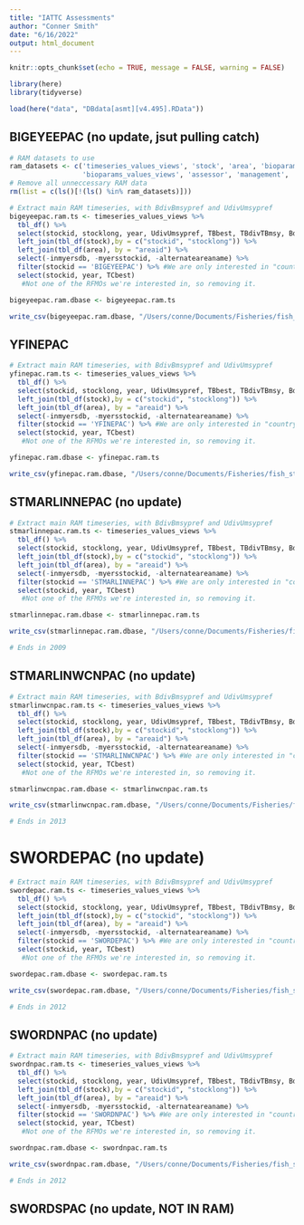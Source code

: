 ```yaml
---
title: "IATTC Assessments"
author: "Conner Smith"
date: "6/16/2022"
output: html_document
---
```


```r
knitr::opts_chunk$set(echo = TRUE, message = FALSE, warning = FALSE)

library(here)
library(tidyverse)

load(here("data", "DBdata[asmt][v4.495].RData"))
```


## BIGEYEEPAC (no update, jsut pulling catch)

```r
# RAM datasets to use
ram_datasets <- c('timeseries_values_views', 'stock', 'area', 'bioparams', 'timeseries_assessments_views',
                  'bioparams_values_views', 'assessor', 'management', 'assessment')
# Remove all unneccessary RAM data
rm(list = c(ls()[!(ls() %in% ram_datasets)]))

# Extract main RAM timeseries, with BdivBmsypref and UdivUmsypref
bigeyeepac.ram.ts <- timeseries_values_views %>%
  tbl_df() %>%
  select(stockid, stocklong, year, UdivUmsypref, TBbest, TBdivTBmsy, BdivBmsypref, TAC, TCbest, ERbest, SSB, F, FdivFmsy, ) %>% #These are some of the metrics of interest, but this can be changed to select more if needed.
  left_join(tbl_df(stock),by = c("stockid", "stocklong")) %>%
  left_join(tbl_df(area), by = "areaid") %>%
  select(-inmyersdb, -myersstockid, -alternateareaname) %>% 
  filter(stockid == 'BIGEYEEPAC') %>% #We are only interested in "country == multinational", so removing the two countries that have pelagic stock assessments that are not multinational.
  select(stockid, year, TCbest)
   #Not one of the RFMOs we're interested in, so removing it.

bigeyeepac.ram.dbase <- bigeyeepac.ram.ts 

write_csv(bigeyeepac.ram.dbase, "/Users/conne/Documents/Fisheries/fish_stuff/data/bigeyeepac_catch.csv")
```

## YFINEPAC 

```r
# Extract main RAM timeseries, with BdivBmsypref and UdivUmsypref
yfinepac.ram.ts <- timeseries_values_views %>%
  tbl_df() %>%
  select(stockid, stocklong, year, UdivUmsypref, TBbest, TBdivTBmsy, BdivBmsypref, TAC, TCbest, ERbest, SSB, F, FdivFmsy, ) %>% #These are some of the metrics of interest, but this can be changed to select more if needed.
  left_join(tbl_df(stock),by = c("stockid", "stocklong")) %>%
  left_join(tbl_df(area), by = "areaid") %>%
  select(-inmyersdb, -myersstockid, -alternateareaname) %>% 
  filter(stockid == 'YFINEPAC') %>% #We are only interested in "country == multinational", so removing the two countries that have pelagic stock assessments that are not multinational.
  select(stockid, year, TCbest)
   #Not one of the RFMOs we're interested in, so removing it.

yfinepac.ram.dbase <- yfinepac.ram.ts 

write_csv(yfinepac.ram.dbase, "/Users/conne/Documents/Fisheries/fish_stuff/data/yfinepac_catch.csv")
```

## STMARLINNEPAC (no update)

```r
# Extract main RAM timeseries, with BdivBmsypref and UdivUmsypref
stmarlinnepac.ram.ts <- timeseries_values_views %>%
  tbl_df() %>%
  select(stockid, stocklong, year, UdivUmsypref, TBbest, TBdivTBmsy, BdivBmsypref, TAC, TCbest, ERbest, SSB, F, FdivFmsy, ) %>% #These are some of the metrics of interest, but this can be changed to select more if needed.
  left_join(tbl_df(stock),by = c("stockid", "stocklong")) %>%
  left_join(tbl_df(area), by = "areaid") %>%
  select(-inmyersdb, -myersstockid, -alternateareaname) %>% 
  filter(stockid == 'STMARLINNEPAC') %>% #We are only interested in "country == multinational", so removing the two countries that have pelagic stock assessments that are not multinational.
  select(stockid, year, TCbest)
   #Not one of the RFMOs we're interested in, so removing it.

stmarlinnepac.ram.dbase <- stmarlinnepac.ram.ts 

write_csv(stmarlinnepac.ram.dbase, "/Users/conne/Documents/Fisheries/fish_stuff/data/stmarlinnepac_catch.csv")

# Ends in 2009
```

## STMARLINWCNPAC (no update)

```r
# Extract main RAM timeseries, with BdivBmsypref and UdivUmsypref
stmarlinwcnpac.ram.ts <- timeseries_values_views %>%
  tbl_df() %>%
  select(stockid, stocklong, year, UdivUmsypref, TBbest, TBdivTBmsy, BdivBmsypref, TAC, TCbest, ERbest, SSB, F, FdivFmsy, ) %>% #These are some of the metrics of interest, but this can be changed to select more if needed.
  left_join(tbl_df(stock),by = c("stockid", "stocklong")) %>%
  left_join(tbl_df(area), by = "areaid") %>%
  select(-inmyersdb, -myersstockid, -alternateareaname) %>% 
  filter(stockid == 'STMARLINWCNPAC') %>% #We are only interested in "country == multinational", so removing the two countries that have pelagic stock assessments that are not multinational.
  select(stockid, year, TCbest)
   #Not one of the RFMOs we're interested in, so removing it.

stmarlinwcnpac.ram.dbase <- stmarlinwcnpac.ram.ts 

write_csv(stmarlinwcnpac.ram.dbase, "/Users/conne/Documents/Fisheries/fish_stuff/data/stmarlinwcnpac_catch.csv")

# Ends in 2013
```

# SWORDEPAC (no update)

```r
# Extract main RAM timeseries, with BdivBmsypref and UdivUmsypref
swordepac.ram.ts <- timeseries_values_views %>%
  tbl_df() %>%
  select(stockid, stocklong, year, UdivUmsypref, TBbest, TBdivTBmsy, BdivBmsypref, TAC, TCbest, ERbest, SSB, F, FdivFmsy, ) %>% #These are some of the metrics of interest, but this can be changed to select more if needed.
  left_join(tbl_df(stock),by = c("stockid", "stocklong")) %>%
  left_join(tbl_df(area), by = "areaid") %>%
  select(-inmyersdb, -myersstockid, -alternateareaname) %>% 
  filter(stockid == 'SWORDEPAC') %>% #We are only interested in "country == multinational", so removing the two countries that have pelagic stock assessments that are not multinational.
  select(stockid, year, TCbest)
   #Not one of the RFMOs we're interested in, so removing it.

swordepac.ram.dbase <- swordepac.ram.ts 

write_csv(swordepac.ram.dbase, "/Users/conne/Documents/Fisheries/fish_stuff/data/swordepac_catch.csv")

# Ends in 2012
```

## SWORDNPAC (no update)

```r
# Extract main RAM timeseries, with BdivBmsypref and UdivUmsypref
swordnpac.ram.ts <- timeseries_values_views %>%
  tbl_df() %>%
  select(stockid, stocklong, year, UdivUmsypref, TBbest, TBdivTBmsy, BdivBmsypref, TAC, TCbest, ERbest, SSB, F, FdivFmsy, ) %>% #These are some of the metrics of interest, but this can be changed to select more if needed.
  left_join(tbl_df(stock),by = c("stockid", "stocklong")) %>%
  left_join(tbl_df(area), by = "areaid") %>%
  select(-inmyersdb, -myersstockid, -alternateareaname) %>% 
  filter(stockid == 'SWORDNPAC') %>% #We are only interested in "country == multinational", so removing the two countries that have pelagic stock assessments that are not multinational.
  select(stockid, year, TCbest)
   #Not one of the RFMOs we're interested in, so removing it.

swordnpac.ram.dbase <- swordnpac.ram.ts 

write_csv(swordnpac.ram.dbase, "/Users/conne/Documents/Fisheries/fish_stuff/data/swordnpac_catch.csv")

# Ends in 2012
```

## SWORDSPAC (no update, NOT IN RAM)
